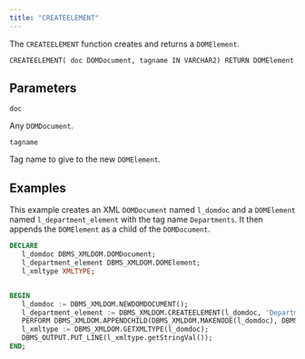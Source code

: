 ```yaml
---
title: "CREATEELEMENT"
---
```


The `CREATEELEMENT` function creates and returns a `DOMElement`.

```
CREATEELEMENT( doc DOMDocument, tagname IN VARCHAR2) RETURN DOMElement
```

## Parameters

`doc`

Any `DOMDocument`.

`tagname`

Tag name to give to the new `DOMElement`.

## Examples

This example creates an XML `DOMDocument` named `l_domdoc` and a `DOMElement` named `l_department_element` with the tag name `Departments`. It then appends the `DOMElement` as a child of the `DOMDocument`.

```sql
DECLARE
   l_domdoc DBMS_XMLDOM.DOMDocument;
   l_department_element DBMS_XMLDOM.DOMElement;
   l_xmltype XMLTYPE;


BEGIN
   l_domdoc := DBMS_XMLDOM.NEWDOMDOCUMENT();
   l_department_element := DBMS_XMLDOM.CREATEELEMENT(l_domdoc, 'Departments' );
   PERFORM DBMS_XMLDOM.APPENDCHILD(DBMS_XMLDOM.MAKENODE(l_domdoc), DBMS_XMLDOM.MAKENODE(l_department_element));
   l_xmltype := DBMS_XMLDOM.GETXMLTYPE(l_domdoc);
   DBMS_OUTPUT.PUT_LINE(l_xmltype.getStringVal());
END;
```
